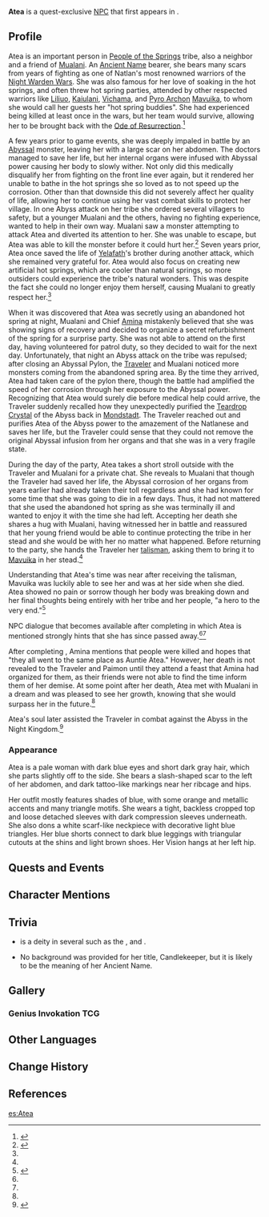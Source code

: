 {{About|the [[NPC]]|the [[Genius Invokation TCG]] Support Card|Atea (Support Card)}}
{{Character Infobox
|type             = Quest NPC
|image            = NPC Atea.png
|deceased         = Died from injuries caused by [[Abyss]]al power after the events of ''[[Black Stone Under a White Stone]]''
|title            = Candlekeeper
|element          = Pyro
|location         = Natlan
|region           = Natlan
|affiliation      = People of the Springs
|voiceEN          = [[imdb:nm12270202|Ginger Sue]]<ref>Ginger Sue: [https://www.gingersuevo.com/resume EN VA's Resume] ([https://web.archive.org/web/20241226145922/https://www.gingersuevo.com/resume Archived])</ref>
}}
'''Atea''' is a quest-exclusive [[NPC]] that first appears in {{Quest|Home of the Hot Springs}}.
<!--
==Location==
<gallery>
NPC Location Atea.png|Atea's location
NPC Location Atea Context.png|Additional context
</gallery>
}}
-->
==Profile==
Atea is an important person in [[People of the Springs]] tribe, also a neighbor and a friend of [[Mualani]]. An {{Ancient Name|bearer=1}} [[Ancient Name]] bearer, she bears many scars from years of fighting as one of Natlan's most renowned warriors of the [[Night Warden Wars]]. She was also famous for her love of soaking in the hot springs, and often threw hot spring parties, attended by other respected warriors like [[Liliuo]], [[Kaiulani]], [[Vichama]], and [[Pyro Archon]] [[Mavuika]], to whom she would call her guests her "hot spring buddies". She had experienced being killed at least once in the wars, but her team would survive, allowing her to be brought back with the [[Ode of Resurrection]].<ref name="Home">{{Ref/Quest|Home of the Hot Springs}}</ref>

A few years prior to game events, she was deeply impaled in battle by an [[Abyss|Abyssal]] monster, leaving her with a large scar on her abdomen. The doctors managed to save her life, but her internal organs were infused with Abyssal power causing her body to slowly wither. Not only did this medically disqualify her from fighting on the front line ever again, but it rendered her unable to bathe in the hot springs she so loved as to not speed up the corrosion. Other than that downside this did not severely affect her quality of life, allowing her to continue using her vast combat skills to protect her village. In one Abyss attack on her tribe she ordered several villagers to safety, but a younger Mualani and the others, having no fighting experience, wanted to help in their own way. Mualani saw a monster attempting to attack Atea and diverted its attention to her. She was unable to escape, but Atea was able to kill the monster before it could hurt her.<ref>{{Ref/CS|Mualani|Vision}}</ref> Seven years prior, Atea once saved the life of [[Yelafath]]'s brother during another attack, which she remained very grateful for. Atea would also focus on creating new artificial hot springs, which are cooler than natural springs, so more outsiders could experience the tribe's natural wonders. This was despite the fact she could no longer enjoy them herself, causing Mualani to greatly respect her.<ref name="Home" />

When it was discovered that Atea was secretly using an abandoned hot spring at night, Mualani and Chief [[Amina]] mistakenly believed that she was showing signs of recovery and decided to organize a secret refurbishment of the spring for a surprise party. She was not able to attend on the first day, having volunteered for patrol duty, so they decided to wait for the next day. Unfortunately, that night an Abyss attack on the tribe was repulsed; after closing an Abyssal Pylon, the [[Traveler]] and Mualani noticed more monsters coming from the abandoned spring area. By the time they arrived, Atea had taken care of the pylon there, though the battle had amplified the speed of her corrosion through her exposure to the Abyssal power. Recognizing that Atea would surely die before medical help could arrive, the Traveler suddenly recalled how they unexpectedly purified the [[Teardrop Crystal]] of the Abyss back in [[Mondstadt]]. The Traveler reached out and purifies Atea of the Abyss power to the amazement of the Natlanese and saves her life, but the Traveler could sense that they could not remove the original Abyssal infusion from her organs and that she was in a very fragile state.

During the day of the party, Atea takes a short stroll outside with the Traveler and Mualani for a private chat. She reveals to Mualani that though the Traveler had saved her life, the Abyssal corrosion of her organs from years earlier had already taken their toll regardless and she had known for some time that she was going to die in a few days. Thus, it had not mattered that she used the abandoned hot spring as she was terminally ill and wanted to enjoy it with the time she had left. Accepting her death she shares a hug with Mualani, having witnessed her in battle and reassured that her young friend would be able to continue protecting the tribe in her stead and she would be with her no matter what happened. Before returning to the party, she hands the Traveler her [[Atea's Talisman|talisman]], asking them to bring it to [[Mavuika]] in her stead.<ref name="Home" />

Understanding that Atea's time was near after receiving the talisman, Mavuika was luckily able to see her and was at her side when she died. Atea showed no pain or sorrow though her body was breaking down and her final thoughts being entirely with her tribe and her people, "a hero to the very end."<ref name="Sun Rises and Sets">{{Ref/Quest|As the Sun Rises and Sets}}</ref>

NPC dialogue that becomes available after completing {{Quest|Past and Future}}<!-- Atea remains alive talking with Anaa and Niu throughout Act II of Chapter V --> in which Atea is mentioned strongly hints that she has since passed away.<ref name="Pele Nui" /><ref name="Anaa and Niu" />

After completing {{Quest|The Rainbow Destined to Burn}}, Amina mentions that people were killed and hopes that "they all went to the same place as Auntie Atea." However, her death is not revealed to the Traveler and Paimon until they attend a feast that Amina had organized for them, as their friends were not able to find the time inform them of her demise. At some point after her death, Atea met with Mualani in a dream and was pleased to see her growth, knowing that she would surpass her in the future.<ref name="Sun Rises and Sets" />

Atea's soul later assisted the Traveler in combat against the Abyss in the Night Kingdom.<ref>{{Ref/Quest|Journey of Stars and Flames}}</ref>

===Appearance===
<!--Keep appearance section short and concise. Limit to 2 paragraphs with 3-4 sentences each.-->
Atea is a pale woman with dark blue eyes and short dark gray hair, which she parts slightly off to the side. She bears a slash-shaped scar to the left of her abdomen, and dark tattoo-like markings near her ribcage and hips. 

Her outfit mostly features shades of blue, with some orange and metallic accents and many triangle motifs. She wears a tight, backless cropped top and loose detached sleeves with dark compression sleeves underneath. She also dons a white scarf-like neckpiece with decorative light blue triangles. Her blue shorts connect to dark blue leggings with triangular cutouts at the shins and light brown shoes. Her {{Pyro}} Vision hangs at her left hip.

==Quests and Events==
{{Quests and Events}}
<!--
==Idle Quotes==
{{Dialogue Start}}
: {{DIcon|Idle}} {{Tx}}
:: {{A|VO Atea 01.ogg}} "{{Tx}}"
{{Dialogue End}}

==Dialogue==
{{Dialogue Start}}
:'''Atea:''' 
:{{DIcon}}
{{Dialogue End}}
<!--
==Event Dialogue==
===Event Name===
{{Dialogue Start}}
:'''Atea:'''
{{Dialogue End}}
-->
==Character Mentions==
{{Character Mentions}}

==Trivia==
*{{w|Atea}} is a deity in several {{w|Polynesian culture|Polynesian cultures}} such as the {{w|Marquesas Islands}}, {{w|Tuamotus|Tuamotu Islands}} and {{w|New Zealand}}.
* No background was provided for her title, Candlekeeper, but it is likely to be the meaning of her Ancient Name.

==Gallery==
===Genius Invokation TCG===
{{Genius Invokation TCG Cards by Featured Gallery}}

==Other Languages==
{{Other Languages|default_hidden=1
|en      = Atea
|zhs     = 阿伽娅
|zhs_rm  = Ājiāyà
|zht     = 阿伽婭
|zht_rm  = Ājiāyà
|ja      = アテア
|ko      = 아테아
|es      = Atea
|fr      = Atea
|ru      = Атея
|th      = Atea
|vi      = Atea
|de      = Atea
|id      = Atea
|pt      = Atea
|tr      = Atea
|it      = Atea
}}

==Change History==
{{Change History|5.0}}

==References==
{{Reflist|
<ref name="Pele Nui">{{Ref/NPC|Pele Nui}}<br>
{{Dialogue Start}}
;(Talk to Pele Nui and select "{{DIcon}} Do you like taking photos?" then "{{DIcon}} Then you must know Atea, then?")
:'''Pele Nui:''' Ah, Atea... She said that she knew her day would come. She even told us to not be too sad on her behalf...
{{Dialogue End}}</ref><ref name="Anaa and Niu">{{Ref/NPC|Anaa}} and {{Ref/NPC|Niu}}<br>
{{Dialogue Start}}
;(Talk to Anaa or Niu)
:'''Niu:''' Huh, wonder what happened to that weird lady. I haven't seen her in a while.
:'''Anaa:''' Wait, that means we can throw stones into the spring all we want!
:'''Niu:''' ...
:'''Anaa:''' ...
:'''Niu:''' Come to think of it, though, what's so fun about chucking stones, anyway? When's Auntie Atea coming back? I kinda miss her.
:'''Anaa:''' The grown-ups say she went somewhere really far away. She'll probably be gone a long time, don't you think?
{{Dialogue End}}</ref>
}}

[[es:Atea]]